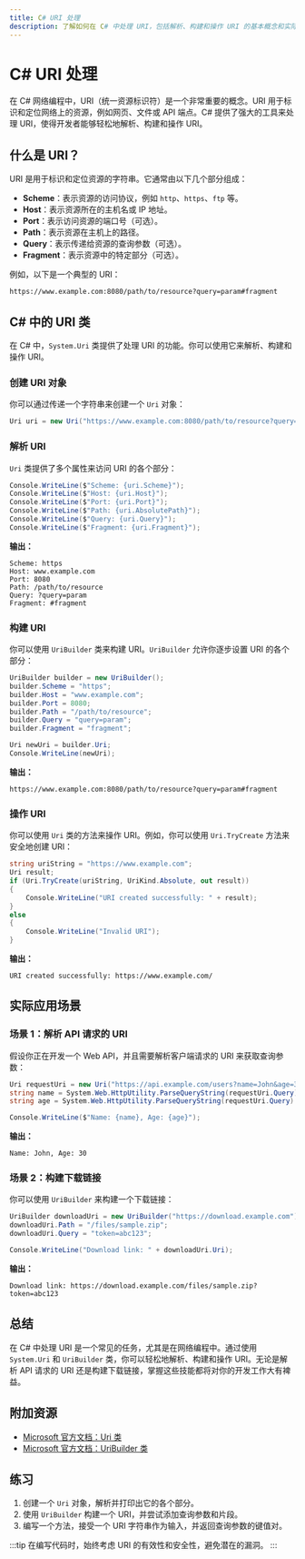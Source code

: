 ```yaml
---
title: C# URI 处理
description: 了解如何在 C# 中处理 URI，包括解析、构建和操作 URI 的基本概念和实际应用。
---
```


# C# URI 处理

在 C# 网络编程中，URI（统一资源标识符）是一个非常重要的概念。URI 用于标识和定位网络上的资源，例如网页、文件或 API 端点。C# 提供了强大的工具来处理 URI，使得开发者能够轻松地解析、构建和操作 URI。

## 什么是 URI？

URI 是用于标识和定位资源的字符串。它通常由以下几个部分组成：

- **Scheme**：表示资源的访问协议，例如 `http`、`https`、`ftp` 等。
- **Host**：表示资源所在的主机名或 IP 地址。
- **Port**：表示访问资源的端口号（可选）。
- **Path**：表示资源在主机上的路径。
- **Query**：表示传递给资源的查询参数（可选）。
- **Fragment**：表示资源中的特定部分（可选）。

例如，以下是一个典型的 URI：

```
https://www.example.com:8080/path/to/resource?query=param#fragment
```

## C# 中的 URI 类

在 C# 中，`System.Uri` 类提供了处理 URI 的功能。你可以使用它来解析、构建和操作 URI。

### 创建 URI 对象

你可以通过传递一个字符串来创建一个 `Uri` 对象：

```csharp
Uri uri = new Uri("https://www.example.com:8080/path/to/resource?query=param#fragment");
```

### 解析 URI

`Uri` 类提供了多个属性来访问 URI 的各个部分：

```csharp
Console.WriteLine($"Scheme: {uri.Scheme}");
Console.WriteLine($"Host: {uri.Host}");
Console.WriteLine($"Port: {uri.Port}");
Console.WriteLine($"Path: {uri.AbsolutePath}");
Console.WriteLine($"Query: {uri.Query}");
Console.WriteLine($"Fragment: {uri.Fragment}");
```

**输出：**

```
Scheme: https
Host: www.example.com
Port: 8080
Path: /path/to/resource
Query: ?query=param
Fragment: #fragment
```

### 构建 URI

你可以使用 `UriBuilder` 类来构建 URI。`UriBuilder` 允许你逐步设置 URI 的各个部分：

```csharp
UriBuilder builder = new UriBuilder();
builder.Scheme = "https";
builder.Host = "www.example.com";
builder.Port = 8080;
builder.Path = "/path/to/resource";
builder.Query = "query=param";
builder.Fragment = "fragment";

Uri newUri = builder.Uri;
Console.WriteLine(newUri);
```

**输出：**

```
https://www.example.com:8080/path/to/resource?query=param#fragment
```

### 操作 URI

你可以使用 `Uri` 类的方法来操作 URI。例如，你可以使用 `Uri.TryCreate` 方法来安全地创建 URI：

```csharp
string uriString = "https://www.example.com";
Uri result;
if (Uri.TryCreate(uriString, UriKind.Absolute, out result))
{
    Console.WriteLine("URI created successfully: " + result);
}
else
{
    Console.WriteLine("Invalid URI");
}
```

**输出：**

```
URI created successfully: https://www.example.com/
```

## 实际应用场景

### 场景 1：解析 API 请求的 URI

假设你正在开发一个 Web API，并且需要解析客户端请求的 URI 来获取查询参数：

```csharp
Uri requestUri = new Uri("https://api.example.com/users?name=John&age=30");
string name = System.Web.HttpUtility.ParseQueryString(requestUri.Query).Get("name");
string age = System.Web.HttpUtility.ParseQueryString(requestUri.Query).Get("age");

Console.WriteLine($"Name: {name}, Age: {age}");
```

**输出：**

```
Name: John, Age: 30
```

### 场景 2：构建下载链接

你可以使用 `UriBuilder` 来构建一个下载链接：

```csharp
UriBuilder downloadUri = new UriBuilder("https://download.example.com");
downloadUri.Path = "/files/sample.zip";
downloadUri.Query = "token=abc123";

Console.WriteLine("Download link: " + downloadUri.Uri);
```

**输出：**

```
Download link: https://download.example.com/files/sample.zip?token=abc123
```

## 总结

在 C# 中处理 URI 是一个常见的任务，尤其是在网络编程中。通过使用 `System.Uri` 和 `UriBuilder` 类，你可以轻松地解析、构建和操作 URI。无论是解析 API 请求的 URI 还是构建下载链接，掌握这些技能都将对你的开发工作大有裨益。

## 附加资源

- [Microsoft 官方文档：Uri 类](https://docs.microsoft.com/en-us/dotnet/api/system.uri)
- [Microsoft 官方文档：UriBuilder 类](https://docs.microsoft.com/en-us/dotnet/api/system.uribuilder)

## 练习

1. 创建一个 `Uri` 对象，解析并打印出它的各个部分。
2. 使用 `UriBuilder` 构建一个 URI，并尝试添加查询参数和片段。
3. 编写一个方法，接受一个 URI 字符串作为输入，并返回查询参数的键值对。

:::tip
在编写代码时，始终考虑 URI 的有效性和安全性，避免潜在的漏洞。
:::